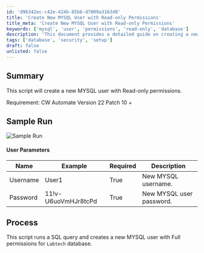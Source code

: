 ```yaml
---
id: 'd96342ec-c42e-424b-85b6-d7009a3163d0'
title: 'Create New MYSQL User with Read-only Permissions'
title_meta: 'Create New MYSQL User with Read-only Permissions'
keywords: ['mysql', 'user', 'permissions', 'read-only', 'database']
description: 'This document provides a detailed guide on creating a new MYSQL user with Read-only permissions using ConnectWise Automate. It includes user parameters, sample run output, and process details necessary for executing the script effectively.'
tags: ['database', 'security', 'setup']
draft: false
unlisted: false
---
```

## Summary

This script will create a new MYSQL user with Read-only permissions.

Requirement: CW Automate Version 22 Patch 10 +

## Sample Run

![Sample Run](../../../static/img/Create-MySQL-User/image_1.png)

#### User Parameters

| Name     | Example                  | Required | Description                  |
|----------|--------------------------|----------|------------------------------|
| Username | User1                    | True     | New MYSQL username.          |
| Password | 11!v-U6uoVmHJr8tcPd     | True     | New MYSQL user password.     |

## Process

This script runs a SQL query and creates a new MYSQL user with Full permissions for `Labtech` database.











